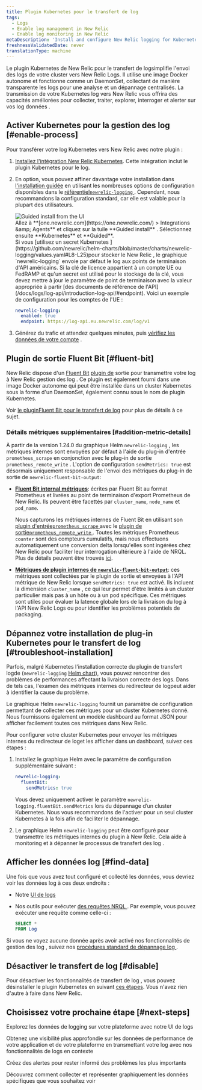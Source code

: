 ```yaml
---
title: Plugin Kubernetes pour le transfert de log
tags:
  - Logs
  - Enable log management in New Relic
  - Enable log monitoring in New Relic
metaDescription: 'Install and configure New Relic logging for Kubernetes, so you can use enhanced log management capabilities.'
freshnessValidatedDate: never
translationType: machine
---
```


Le plugin Kubernetes de New Relic pour le transfert de logsimplifie l&apos;envoi des logs de votre cluster vers New Relic Logs. Il utilise une image Docker autonome et fonctionne comme un DaemonSet, collectant de manière transparente les logs pour une analyse et un dépannage centralisés. La transmission de votre Kubernetes log vers New Relic vous offrira des <InlinePopover type="logs" />capacités améliorées pour collecter, traiter, explorer, interroger et alerter sur vos log données .

## Activer Kubernetes pour la gestion des log [#enable-process]

Pour transférer votre log Kubernetes vers New Relic avec notre plugin :

1. [Installez l&apos;intégration New Relic Kubernetes](/install/kubernetes). Cette intégration inclut le plugin Kubernetes pour le log.

2. En option, vous pouvez affiner davantage votre installation dans [l&apos;installation guidée](/install/kubernetes) en utilisant les nombreuses options de configuration disponibles dans le [référentiel`newrelic-logging` ](https://github.com/newrelic/helm-charts/tree/master/charts/newrelic-logging#configuration). Cependant, nous recommandons la configuration standard, car elle est valable pour la plupart des utilisateurs.

   <img title="Guided install from the UI" alt="Guided install from the UI" src="/images/kubernetes_screenshot-crop_gather-log-data.webp" />

   <figcaption>
     Allez à <DNT>**[one.newrelic.com](https://one.newrelic.com/) &gt; Integrations &amp;amp; Agents**</DNT> et cliquez sur la tuile <DNT>**Guided install**</DNT> . Sélectionnez ensuite <DNT>**Kubernetes**</DNT> et <DNT>**Guided**</DNT>.
   </figcaption>

   <Callout variant="important">
     Si vous [utilisez un secret Kubernetes ](https://github.com/newrelic/helm-charts/blob/master/charts/newrelic-logging/values.yaml#L8-L25)pour stocker le New Relic <InlinePopover type="licenseKey" />, le graphique `newrelic-logging` envoie par défaut le log aux points de terminaison d&apos;API américains. Si la clé de licence appartient à un compte UE ou FedRAMP et qu&apos;un secret est utilisé pour le stockage de la clé, vous devez mettre à jour le paramètre de point de terminaison avec la valeur appropriée à partir [des documents de référence de l&apos;API](/docs/logs/log-api/introduction-log-api/#endpoint). Voici un exemple de configuration pour les comptes de l&apos;UE :

     ```yml
     newrelic-logging:
       enabled: true
       endpoint: https://log-api.eu.newrelic.com/log/v1
     ```
   </Callout>

3. Générez du trafic et attendez quelques minutes, puis [vérifiez les données de votre compte](#find-data) .

<InstallFeedback />

## Plugin de sortie Fluent Bit [#fluent-bit]

New Relic dispose d&apos;un [Fluent Bit](https://fluentbit.io/) [plugin de](https://github.com/newrelic/newrelic-fluent-bit-output) sortie pour transmettre votre log à New Relic gestion des log . Ce plugin est également fourni dans une image Docker autonome qui peut être installée dans un cluster Kubernetes sous la forme d&apos;un DaemonSet, également connu sous le nom de plugin Kubernetes.

Voir [le pluginFluent Bit pour le transfert de log](/docs/logs/forward-logs/fluent-bit-plugin-log-forwarding) pour plus de détails à ce sujet.

### Détails métriques supplémentaires [#addition-metric-details]

À partir de la version 1.24.0 du graphique Helm `newrelic-logging` , les métriques internes sont envoyées par défaut à l&apos;aide du plug-in d&apos;entrée `prometheus_scrape` en conjonction avec le plug-in de sortie `prometheus_remote_write` . L&apos;option de configuration `sendMetrics: true` est désormais uniquement responsable de l&apos;envoi des métriques du plug-in de sortie de `newrelic-fluent-bit-output`:

* **[Fluent Bit internal métriques](https://docs.fluentbit.io/manual/administration/monitoring#for-v2-metrics)**: écrites par Fluent Bit au format Prometheus et livrées au point de terminaison d&apos;export Prometheus de New Relic. Ils peuvent être facettés par `cluster_name`, `node_name` et `pod_name`.

  Nous capturons les métriques internes de Fluent Bit en utilisant son [plugin d&apos;entrée`prometheus_scrape` ](https://docs.fluentbit.io/manual/pipeline/inputs/prometheus-scrape-metrics)avec le [plugin de sortie`prometheus_remote_write` ](https://docs.fluentbit.io/manual/pipeline/outputs/prometheus-remote-write). Toutes les métriques Prometheus `counter` sont des compteurs cumulatifs, mais nous effectuons automatiquement une conversion delta lorsqu&apos;elles sont ingérées chez New Relic pour faciliter leur interrogation ultérieure à l&apos;aide de NRQL. Plus de détails peuvent être trouvés [ici](/docs/data-apis/understand-data/metric-data/cumulative-metrics/).

* **[Métriques de plugin internes de `newrelic-fluent-bit-output`](https://github.com/newrelic/newrelic-fluent-bit-output?tab=readme-ov-file#troubleshooting-metrics)**: ces métriques sont collectées par le plugin de sortie et envoyées à l&apos;API métrique de New Relic lorsque `sendMetrics: true` est activé. Ils incluent la dimension `cluster_name` , ce qui leur permet d&apos;être limités à un cluster particulier mais pas à un hôte ou à un pod spécifique. Ces métriques sont utiles pour évaluer la latence globale lors de la livraison du log à l&apos;API New Relic Logs ou pour identifier les problèmes potentiels de packaging.

## Dépannez votre installation de plug-in Kubernetes pour le transfert de log [#troubleshoot-installation]

Parfois, malgré Kubernetes l&apos;installation correcte du plugin de transfert logde (`newrelic-logging` [Helm chart](https://github.com/newrelic/helm-charts/blob/master/charts/newrelic-logging)), vous pouvez rencontrer des problèmes de performances affectant la livraison correcte des logs. Dans de tels cas, l&apos;examen des métriques internes du redirecteur de logpeut aider à identifier la cause du problème.

Le graphique Helm `newrelic-logging` fournit un paramètre de configuration permettant de collecter ces métriques pour un cluster Kubernetes donné. Nous fournissons également un modèle dashboard au format JSON pour afficher facilement toutes ces métriques dans New Relic.

Pour configurer votre cluster Kubernetes pour envoyer les métriques internes du redirecteur de loget les afficher dans un dashboard, suivez ces étapes :

1. Installez le graphique Helm avec le paramètre de configuration supplémentaire suivant :

   ```yml
   newrelic-logging:
     fluentBit:
       sendMetrics: true
   ```

   Vous devez uniquement activer le paramètre `newrelic-logging.fluentBit.sendMetrics` lors du dépannage d’un cluster Kubernetes. Nous vous recommandons de l&apos;activer pour un seul cluster Kubernetes à la fois afin de faciliter le dépannage.

2. Le graphique Helm `newrelic-logging` peut être configuré pour transmettre les métriques internes du plugin à New Relic. Cela aide à monitoring et à dépanner le processus de transfert des log .

## Afficher les données log [#find-data]

Une fois que vous avez tout configuré et collecté les données, vous devriez voir les données log à ces deux endroits :

* Notre [UI de logs](https://one.newrelic.com/launcher/logger.log-launcher)

* Nos outils pour exécuter [des requêtes NRQL ](/docs/query-your-data/explore-query-data/query-builder/use-advanced-nrql-mode-query-data/). Par exemple, vous pouvez exécuter une requête comme celle-ci :

  ```sql
  SELECT *
  FROM Log
  ```

Si vous ne voyez aucune donnée après avoir activé nos fonctionnalités de gestion des log , suivez nos [procédures standard de dépannage log ](/docs/logs/troubleshooting/no-log-data-appears-ui/).

## Désactiver le transfert de log [#disable]

Pour désactiver les fonctionnalités de transfert de log , vous pouvez désinstaller le plugin Kubernetes en suivant [ces étapes](/docs/kubernetes-pixie/kubernetes-integration/uninstall-kubernetes/). Vous n&apos;avez rien d&apos;autre à faire dans New Relic.

## Choisissez votre prochaine étape [#next-steps]

<DocTiles>
  <DocTile title="Logs UI" path="/docs/logs/ui-data/use-logs-ui/">Explorez les données de logging sur votre plateforme avec notre UI de logs</DocTile>

  <DocTile title="Logs in context" path="/docs/logs/logs-context/logs-in-context/">Obtenez une visibilité plus approfondie sur les données de performance de votre application et de votre plateforme en transmettant votre log avec nos fonctionnalités de logs en contexte</DocTile>

  <DocTile title="Alerts" path="/docs/alerts/overview/">Créez des alertes pour rester informé des problèmes les plus importants</DocTile>

  <DocTile title="Create dashboards" path="/docs/query-your-data/explore-query-data/dashboards/introduction-dashboards/">Découvrez comment collecter et représenter graphiquement les données spécifiques que vous souhaitez voir</DocTile>
</DocTiles>
